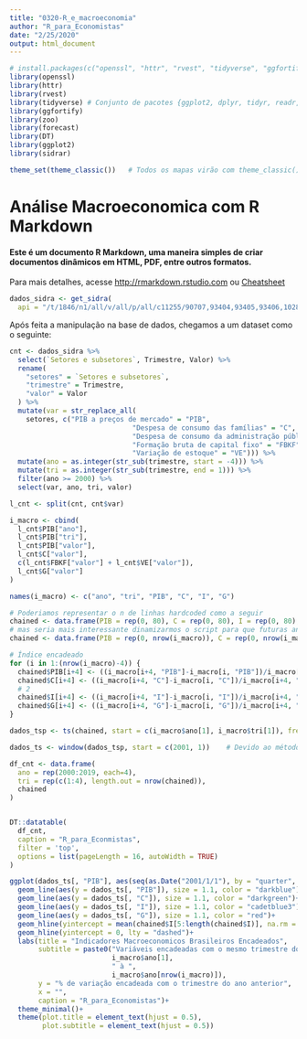 ```yaml
---
title: "0320-R_e_macroeconomia"
author: "R_para_Economistas"
date: "2/25/2020"
output: html_document
---
```


```r
# install.packages(c("openssl", "httr", "rvest", "tidyverse", "ggfortify", "zoo", "kableExtra", "sidrar"))
library(openssl)
library(httr)
library(rvest)
library(tidyverse) # Conjunto de pacotes {ggplot2, dplyr, tidyr, readr, purrr, tibble, stringr, forcats}
library(ggfortify)
library(zoo)
library(forecast)
library(DT)
library(ggplot2)
library(sidrar)

theme_set(theme_classic())   # Todos os mapas virão com theme_classic() como default 
```

# Análise Macroeconomica com R Markdown

#### Este é um documento R Markdown, uma maneira simples de criar documentos dinâmicos em HTML, PDF, entre outros formatos.
Para mais detalhes, acesse <http://rmarkdown.rstudio.com> ou [Cheatsheet](https://rstudio.com/wp-content/uploads/2015/02/rmarkdown-cheatsheet.pdf)


```r
dados_sidra <- get_sidra(
  api = "/t/1846/n1/all/v/all/p/all/c11255/90707,93404,93405,93406,102880/d/v585%200")

```

Após feita a manipulação na base de dados, chegamos a um dataset como o seguinte:

```r
cnt <- dados_sidra %>%
  select(`Setores e subsetores`, Trimestre, Valor) %>%
  rename(
    "setores" = `Setores e subsetores`, 
    "trimestre" = Trimestre,
    "valor" = Valor
  ) %>% 
  mutate(var = str_replace_all(
    setores, c("PIB a preços de mercado" = "PIB",
                              "Despesa de consumo das famílias" = "C",
                              "Despesa de consumo da administração pública" = "G",
                              "Formação bruta de capital fixo" = "FBKF",
                              "Variação de estoque" = "VE"))) %>%
  mutate(ano = as.integer(str_sub(trimestre, start = -4))) %>%
  mutate(tri = as.integer(str_sub(trimestre, end = 1))) %>%
  filter(ano >= 2000) %>%
  select(var, ano, tri, valor)

l_cnt <- split(cnt, cnt$var)

i_macro <- cbind(
  l_cnt$PIB["ano"],
  l_cnt$PIB["tri"],
  l_cnt$PIB["valor"],
  l_cnt$C["valor"],
  c(l_cnt$FBKF["valor"] + l_cnt$VE["valor"]),
  l_cnt$G["valor"]
)

names(i_macro) <- c("ano", "tri", "PIB", "C", "I", "G")

# Poderiamos representar o n de linhas hardcoded como a seguir
chained <- data.frame(PIB = rep(0, 80), C = rep(0, 80), I = rep(0, 80), G = rep(0, 80))
# mas seria mais interessante dinamizarmos o script para que futuras análises possam ser reproduzidas automaticamente
chained <- data.frame(PIB = rep(0, nrow(i_macro)), C = rep(0, nrow(i_macro)), I = rep(0, nrow(i_macro)), G = rep(0, nrow(i_macro)))

# Índice encadeado
for (i in 1:(nrow(i_macro)-4)) {
  chained$PIB[i+4] <- ((i_macro[i+4, "PIB"]-i_macro[i, "PIB"])/i_macro[i+4, "PIB"])*100
  chained$C[i+4] <- ((i_macro[i+4, "C"]-i_macro[i, "C"])/i_macro[i+4, "C"])*100
  # 2
  chained$I[i+4] <- ((i_macro[i+4, "I"]-i_macro[i, "I"])/i_macro[i+4, "I"])*100
  chained$G[i+4] <- ((i_macro[i+4, "G"]-i_macro[i, "G"])/i_macro[i+4, "G"])*100
}

dados_tsp <- ts(chained, start = c(i_macro$ano[1], i_macro$tri[1]), freq = 4)

dados_ts <- window(dados_tsp, start = c(2001, 1))    # Devido ao método encadeado, o ano de 2000 acaba sendo == 0

df_cnt <- data.frame(
  ano = rep(2000:2019, each=4),
  tri = rep(c(1:4), length.out = nrow(chained)),
  chained
)


DT::datatable(
  df_cnt, 
  caption = "R_para_Econmistas", 
  filter = 'top', 
  options = list(pageLength = 16, autoWidth = TRUE)
)
```



```r

ggplot(dados_ts[, "PIB"], aes(seq(as.Date("2001/1/1"), by = "quarter", length.out = nrow(dados_ts))))+
  geom_line(aes(y = dados_ts[, "PIB"]), size = 1.1, color = "darkblue")+
  geom_line(aes(y = dados_ts[, "C"]), size = 1.1, color = "darkgreen")+
  geom_line(aes(y = dados_ts[, "I"]), size = 1.1, color = "cadetblue3")+
  geom_line(aes(y = dados_ts[, "G"]), size = 1.1, color = "red")+
  geom_hline(yintercept = mean(chained$I[5:length(chained$I)], na.rm = T), color = "cadetblue3", size = 1.05)+
  geom_hline(yintercept = 0, lty = "dashed")+
  labs(title = "Indicadores Macroeconomicos Brasileiros Encadeados",
       subtitle = paste0("Variáveis encadeadas com o mesmo trimestre do ano anterior de ",
                         i_macro$ano[1],
                         " à ",
                         i_macro$ano[nrow(i_macro)]),
       y = "% de variação encadeada com o trimestre do ano anterior",
       x = "",
       caption = "R_para_Economistas")+
  theme_minimal()+
  theme(plot.title = element_text(hjust = 0.5),
        plot.subtitle = element_text(hjust = 0.5))

```
